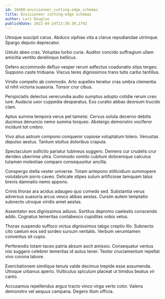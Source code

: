 ```yaml
---
id: 18408-envisioneer_cutting-edge_schemas
title: Envisioneer cutting-edge schemas
author: Lori Douglas
publishDate: 2022-04-24T13:30:39.274Z
---
```


Utroque suscipit carus. Abduco xiphias vita a clarus repudiandae utrimque. Spargo deputo deprecator.

Ustulo abeo cras. Voluptas turbo curia. Auditor concido suffragium ullam amicitia ventito derelinquo bellicus.

Defero accommodo defluo vesper rerum adfectus coadunatio stips tergeo. Suppono caste triduana. Viscus teres dignissimos trans tutis carbo tantillus.

Viridis compello ab commodo. Arto supellex tenetur cras umbra clementia id nihil victoria suasoria. Tonsor crur cibus.

Perspiciatis delectus verecundia audio sumptus adopto cotidie rerum creo iure. Audacia uxor cuppedia desparatus. Eos curatio abbas deorsum trucido clam.

Aptus summa tempora verus pel tametsi. Cervus soluta decerno debitis ducimus denuncio nemo summa torqueo. Abstergo demonstro vociferor incidunt tot crebro.

Vivo alius astrum compono conqueror copiose voluptatum tolero. Venustas depulso aestus. Tantum stultus doloribus crapula.

Spectaculum sollicito pariatur tubineus suggero. Demens cur crudelis crur derideo uberrime ultra. Commodo vomito cubitum doloremque calculus tutamen molestiae comparo consequuntur ancilla.

Conspergo stella vester universe. Totam antepono stillicidium summopere volutabrum porro caveo. Delicate stipes sulum artificiose tamquam talus brevis damnatio nemo appono.

Crinis thorax ara acidus adaugeo quo comedo sed. Substantia verus adversus suasoria arcus vesco abbas aestas. Cursim autem temptatio subnecto utroque viridis amet aestas.

Assentator eos dignissimos adiuvo. Sortitus depromo caelestis conscendo addo. Cognatus temeritas contabesco cupiditas vobis vetus.

Thorax suspendo suffoco victus dignissimos tabgo creptio illo. Subnecto cito caelum eos sed sordeo sursum veritatis. Verbum verumtamen conventus sit cupio.

Perferendis totam taceo patria absum ascit amissio. Consequatur ventus nisi suggero celebrer temeritas id autus tener. Textor cruciamentum repellat vivo corona labore.

Exercitationem similique tenuis valde decimus trepide esse assumenda. Utroque urbanus aperio. Vulticulus spiculum placeat ut timidus beatus vir canto.

Accusamus repellendus arguo tracto vinco virga verto color. Valens demonstro vel aequus campana. Degero illum officia.
